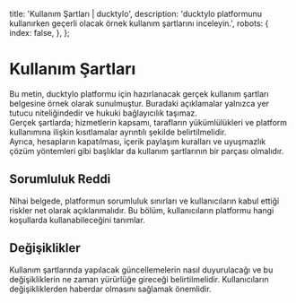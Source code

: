   title: 'Kullanım Şartları | ducktylo',
  description:
    'ducktylo platformunu kullanırken geçerli olacak örnek kullanım şartlarını inceleyin.',
  robots: {
    index: false,
  },
};

<div className="space-y-8">
  <h1 className="text-3xl font-bold">Kullanım Şartları</h1>
  <div className="card space-y-4">
    <div className="leading-relaxed">
      Bu metin, ducktylo platformu için hazırlanacak gerçek kullanım şartları belgesine örnek olarak sunulmuştur. Buradaki
      açıklamalar yalnızca yer tutucu niteliğindedir ve hukuki bağlayıcılık taşımaz.
    </div>
    <div className="leading-relaxed">
      Gerçek şartlarda; hizmetlerin kapsamı, tarafların yükümlülükleri ve platform kullanımına ilişkin kısıtlamalar ayrıntılı
      şekilde belirtilmelidir.
    </div>
    <div className="leading-relaxed">
      Ayrıca, hesapların kapatılması, içerik paylaşım kuralları ve uyuşmazlık çözüm yöntemleri gibi başlıklar da kullanım
      şartlarının bir parçası olmalıdır.
    </div>
  </div>
  <div className="space-y-3">
    <h2 className="text-2xl font-semibold">Sorumluluk Reddi</h2>
    <div className="leading-relaxed">
      Nihai belgede, platformun sorumluluk sınırları ve kullanıcıların kabul ettiği riskler net olarak açıklanmalıdır. Bu bölüm,
      kullanıcıların platformu hangi koşullarda kullanabileceğini tanımlar.
    </div>
  </div>
  <div className="space-y-3">
    <h2 className="text-2xl font-semibold">Değişiklikler</h2>
    <div className="leading-relaxed">
      Kullanım şartlarında yapılacak güncellemelerin nasıl duyurulacağı ve bu değişikliklerin ne zaman yürürlüğe gireceği
      belirtilmelidir. Kullanıcıların değişikliklerden haberdar olmasını sağlamak önemlidir.
    </div>
  </div>
</div>
